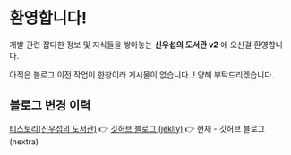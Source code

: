 # 환영합니다!

개발 관련 잡다한 정보 및 지식들을 쌓아놓는 **신우섭의 도서관 v2** 에 오신걸 환영합니다.

아직은 블로그 이전 작업이 한창이라 게시물이 없습니다..! 양해 부탁드리겠습니다.

## 블로그 변경 이력

[티스토리(신우섭의 도서관)](https://shinwusub.tistory.com) 👉 [깃허브 블로그 (jeklly)](https://mainmethod0126.github.io/old-tech-blog) 👉 현재 - 깃허브 블로그 (nextra)
